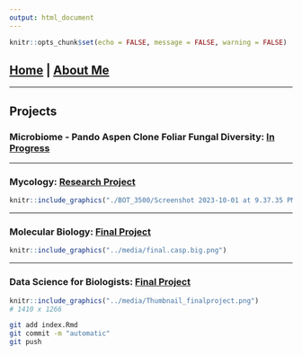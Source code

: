 ```yaml
---
output: html_document
---
```


```r
knitr::opts_chunk$set(echo = FALSE, message = FALSE, warning = FALSE)
```

## [Home](https://annettelewis.github.io/) | [About Me](https://annettelewis.github.io/about_me/)

---

## Projects

### Microbiome - Pando Aspen Clone Foliar Fungal Diversity: [In Progress](https://annettelewis.github.io/projects/BIOL_490R_project)

---

### Mycology: [Research Project](https://annettelewis.github.io/projects/BOT_3500/)
```r
knitr::include_graphics("./BOT_3500/Screenshot 2023-10-01 at 9.37.35 PM.png") 
``` 

---

### Molecular Biology: [Final Project](https://annettelewis.github.io/projects/BIOL_3550_final_project/)
```r
knitr::include_graphics("../media/final.casp.big.png") 
``` 

---

### Data Science for Biologists: [Final Project](https://annettelewis.github.io/projects/BIOL_3100_final_project/)
```r
knitr::include_graphics("../media/Thumbnail_finalproject.png") 
# 1410 x 1266
``` 



```bash
git add index.Rmd
git commit -m "automatic"
git push
```